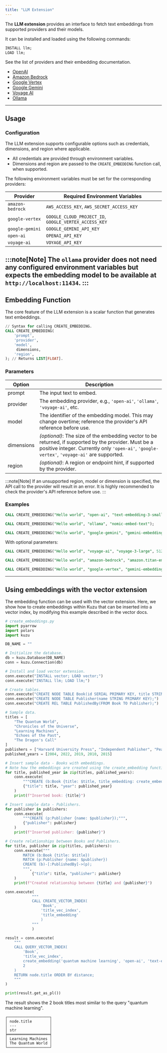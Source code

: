 ```yaml
---
title: "LLM Extension"
---
```


The **LLM extension** provides an interface to fetch text embeddings from supported providers and their models.

It can be installed and loaded using the following commands:

```sql
INSTALL llm;
LOAD llm;
```

See the list of providers and their embedding documentation.

* [OpenAI](https://platform.openai.com/docs/guides/embeddings)
* [Amazon Bedrock](https://docs.aws.amazon.com/bedrock/latest/userguide/titan-embedding-models.html)
* [Google Vertex](https://cloud.google.com/vertex-ai/generative-ai/docs/embeddings/get-text-embeddings)
* [Google Gemini](https://ai.google.dev/gemini-api/docs/embeddings)
* [Voyage AI](https://docs.voyageai.com/docs/embeddings)
* [Ollama](https://ollama.com/blog/embedding-models)
---

## Usage

### Configuration

The LLM extension supports configurable options such as credentials, dimensions, and region where applicable.

- All credentials are provided through environment variables.
- Dimensions and region are passed to the `CREATE_EMBEDDING` function call, when supported.

The following environment variables must be set for the corresponding providers:

| Provider | Required Environment Variables |
| --- | --- |
| `amazon-bedrock` | `AWS_ACCESS_KEY`, `AWS_SECRET_ACCESS_KEY` |
| `google-vertex` | `GOOGLE_CLOUD_PROJECT_ID`, `GOOGLE_VERTEX_ACCESS_KEY` |
| `google-gemini` | `GOOGLE_GEMINI_API_KEY` |
| `open-ai` | `OPENAI_API_KEY` |
| `voyage-ai` | `VOYAGE_API_KEY` |

:::note[Note]
The `ollama` provider does not need any configured environment variables but expects the embedding model to be available at `http://localhost:11434`.
:::
---

## Embedding Function

The core feature of the LLM extension is a scalar function that generates text embeddings.

```sql
// Syntax for calling CREATE_EMBEDDING.
CALL CREATE_EMBEDDING(
    'prompt',
    'provider',
    'model',
     dimensions,
    'region',
); // Returns LIST[FLOAT].
```

### Parameters

| Option | Description | 
|--------|-------------| 
| prompt    |The input text to embed.|
| provider    |The embedding provider, e.g., `'open-ai'`, `'ollama'`, `'voyage-ai'`, etc.|
| model    |The identifier of the embedding model. This may change overtime; reference the provider's API reference before use.|
| dimensions    |*(optional)*: The size of the embedding vector to be returned, if supported by the provider. Must be a positive integer. Currently only `'open-ai'`, `'google-vertex'`, `'voyage-ai'` are supported.|
| region    |*(optional)*: A region or endpoint hint, if supported by the provider.|

:::note[Note]
If an unsupported region, model or dimension is specified, the API call to the provider will result in an error. It is highly recommended to check the provider's API reference before use.
:::

### Examples

```sql
CALL CREATE_EMBEDDING("Hello world", "open-ai", "text-embedding-3-small");

CALL CREATE_EMBEDDING("Hello world", "ollama", "nomic-embed-text");

CALL CREATE_EMBEDDING("Hello world", "google-gemini", "gemini-embedding-exp-03-07");
```

With optional parameters:

```sql
CALL CREATE_EMBEDDING("Hello world", "voyage-ai", "voyage-3-large", 512);

CALL CREATE_EMBEDDING("Hello world", "amazon-bedrock", "amazon.titan-embed-text-v1", "us-east-1");

CALL CREATE_EMBEDDING("Hello world", "google-vertex", "gemini-embedding-001", 256, "us-east1");
```
---

## Using embeddings with the vector extension
The embedding function can be used with the vector extension. Here, we show how to create embeddings within Kuzu that can be inserted into a vector index, by modifying this example described in the vector docs.

```python
# create_embeddings.py
import pyarrow
import polars
import kuzu

DB_NAME = ""

# Initialize the database.
db = kuzu.Database(DB_NAME)
conn = kuzu.Connection(db)

# Install and load vector extension.
conn.execute("INSTALL vector; LOAD vector;")
conn.execute("INSTALL llm; LOAD llm;")

# Create tables.
conn.execute("CREATE NODE TABLE Book(id SERIAL PRIMARY KEY, title STRING, title_embedding FLOAT[1536], published_year INT64);")
conn.execute("CREATE NODE TABLE Publisher(name STRING PRIMARY KEY);")
conn.execute("CREATE REL TABLE PublishedBy(FROM Book TO Publisher);")

# Sample data.
titles = [
    "The Quantum World",
    "Chronicles of the Universe",
    "Learning Machines",
    "Echoes of the Past",
    "The Dragon's Call"
]
publishers = ["Harvard University Press", "Independent Publisher", "Pearson", "McGraw-Hill Ryerson", "O'Reilly"]
published_years = [2004, 2022, 2019, 2010, 2015]

# Insert sample data - Books with embeddings.
# Note how the embeddings are created using the create_embedding function instead of a third party Python library.
for title, published_year in zip(titles, published_years):
    conn.execute(
        """CREATE (b:Book {title: $title, title_embedding: create_embedding($title, 'open-ai', 'text-embedding-3-small'), published_year: $year});""",
        {"title": title, "year": published_year}
    )
    print(f"Inserted book: {title}")

# Insert sample data - Publishers.
for publisher in publishers:
    conn.execute(
        """CREATE (p:Publisher {name: $publisher});""",
        {"publisher": publisher}
    )
    print(f"Inserted publisher: {publisher}")

# Create relationships between Books and Publishers.
for title, publisher in zip(titles, publishers):
    conn.execute("""
        MATCH (b:Book {title: $title})
        MATCH (p:Publisher {name: $publisher})
        CREATE (b)-[:PublishedBy]->(p);
        """,
            {"title": title, "publisher": publisher}
    )
    print(f"Created relationship between {title} and {publisher}")

conn.execute(
            """
            CALL CREATE_VECTOR_INDEX(
                'Book',
                'title_vec_index',
                'title_embedding'
                )
            """
            )

result = conn.execute(
    """
    CALL QUERY_VECTOR_INDEX(
        'Book',
        'title_vec_index',
        create_embedding('quantum machine learning', 'open-ai', 'text-embedding-3-small'),
        2
    )
    RETURN node.title ORDER BY distance;
    """
)

print(result.get_as_pl())
```
The result shows the 2 book titles most similar to the query "quantum machine learning".
```
┌───────────────────┐
│ node.title        │
│ ---               │
│ str               │
╞═══════════════════╡
│ Learning Machines │
│ The Quantum World │
└───────────────────┘
```
